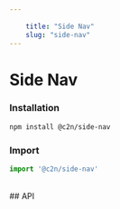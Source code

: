 ```yaml
---
    
    title: "Side Nav"
    slug: "side-nav"
---
```




# Side Nav

### Installation

```bash tag=CodeBlock
npm install @c2n/side-nav
```

### Import

```typescript tag=CodeBlock
import '@c2n/side-nav'
```

<br />
## API

<ApiTable componentTag="c2-side-nav"></ApiTable>
